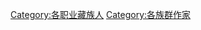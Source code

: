 {{Commonscat|Writers from Tibet}}
[[Category:各职业藏族人|Category:各职业藏族人]]
[[Category:各族群作家|Category:各族群作家]]